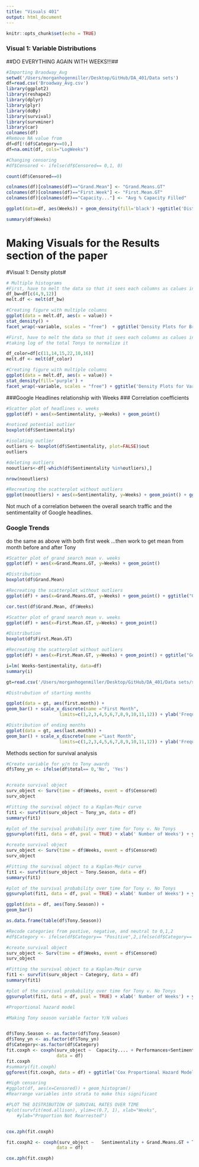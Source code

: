 ```yaml
---
title: "Visuals 401"
output: html_document
---
```


```r
knitr::opts_chunk$set(echo = TRUE)
```

### Visual 1: Variable Distributions ###
##DO EVERYTHING AGAIN WITH WEEKS!!!##

```r
#Importing Braodway_Avg
setwd('/Users/morganhogenmiller/Desktop/GitHub/DA_401/Data sets')
df=read.csv('Broadway_Avg.csv')
library(ggplot2)
library(reshape2)
library(dplyr)
library(plyr)
library(doBy)
library(survival)
library(survminer)
library(car)
colnames(df)
#Remove NA value from 
df=df[!(df$Category==0),]
df=na.omit(df, cols="LogWeeks")

#Changing censoring
#df$Censored <- ifelse(df$Censored== 0,1, 0)

count(df$Censored==0)

colnames(df)[colnames(df)=="Grand.Mean"] <- "Grand.Means.GT"
colnames(df)[colnames(df)=="First.Week"] <- "First.Mean.GT"
colnames(df)[colnames(df)=="Capacity..."] <- "Avg % Capacity Filled"


```

```r

ggplot(data=df, aes(Weeks)) + geom_density(fill='black') +ggtitle('Distribution of Total Weeks on Braodway') +xlab('Total Number of Weeks Show Survived')+ylab('Density') + theme(plot.title = element_text(hjust = 0.5))

summary(df$Weeks)
```


# Making Visuals for the Results section of the paper #




#Visual 1: Density plots#

```r
# Multiple histograms
#First, have to melt the data so that it sees each columns as calues in the variable column and their values in a seperate column
df_bw=df[c(4,9,12)]
melt.df <- melt(df_bw)

#Creating figure with multiple columns
ggplot(data = melt.df, aes(x = value)) + 
stat_density() + 
facet_wrap(~variable, scales = "free")  + ggtitle('Density Plots for Broadway Original Data Set Variables of Interest') + theme(plot.title = element_text(hjust = 0.5)) + xlab('Value') + ylab('Density')


```



```r

#First, have to melt the data so that it sees each columns as calues in the variable column and their values in a seperate column
#taking log of the total Tonys to normalize it

df_color=df[c(11,14,15,22,10,16)]
melt.df <- melt(df_color)

#Creating figure with multiple columns
ggplot(data = melt.df, aes(x = value)) + 
stat_density(fill='purple') + 
facet_wrap(~variable, scales = "free") + ggtitle('Density Plots for Variables Unique to Study') + theme(plot.title = element_text(hjust = 0.5)) + xlab('Value') + ylab('Density')

```


###Google Headlines relationship with Weeks ###
Correlation coefficients

```r
#Scatter plot of headlines v. weeks
ggplot(df) + aes(x=Sentimentality, y=Weeks) + geom_point()

#noticed potential outlier
boxplot(df$Sentimentality)

#isolating outlier
outliers <- boxplot(df$Sentimentality, plot=FALSE)$out
outliers

#deleting outliers
nooutliers<-df[-which(df$Sentimentality %in%outliers),]

nrow(nooutliers)

#Recreating the scatterplot without outliers
ggplot(nooutliers) + aes(x=Sentimentality, y=Weeks) + geom_point() + ggtitle("Google Headline Sentimentality v. Longevity")  + xlab("Google Headline Sentimentality Score") + ylab("Weeks") + theme_minimal(base_family = 'serif') + theme(plot.title = element_text(hjust = 0.5))

```
Not much of a correlation between the overall search traffic and the sentimentality of Google headlines.





### Google Trends ###
do the same as above with both first week ...then work to get mean from month before and after Tony
```r
#Scatter plot of grand search mean v. weeks
ggplot(df) + aes(x=Grand.Means.GT, y=Weeks) + geom_point()

#Distribution
boxplot(df$Grand.Mean)

#Recreating the scatterplot without outliers
ggplot(df) + aes(x=Grand.Means.GT, y=Weeks) + geom_point() + ggtitle("Google Trend Grand Mean v. Longevity") + theme(plot.title = element_text(hjust = 0.5)) + xlab("Google Trend Mean Search Score") + ylab("Weeks") + theme_minimal(base_family = 'serif') + theme(plot.title = element_text(hjust = 0.5))

cor.test(df$Grand.Mean, df$Weeks)
```

```r
#Scatter plot of grand search mean v. weeks
ggplot(df) + aes(x=First.Mean.GT, y=Weeks) + geom_point()

#Distribution
boxplot(df$First.Mean.GT)

#Recreating the scatterplot without outliers
ggplot(df) + aes(x=First.Mean.GT, y=Weeks) + geom_point() + ggtitle("Google Trend First Day Score v. Longevity") + theme(plot.title = element_text(hjust = 0.5)) + xlab("Google Trend Avg. First Week Score") + ylab("Weeks") + theme_minimal(base_family = 'serif') + theme(plot.title = element_text(hjust = 0.5))

i=lm( Weeks~Sentimentality, data=df)
summary(i)
```

```r
gt=read.csv('/Users/morganhogenmiller/Desktop/GitHub/DA_401/Data sets/showfirstlast.csv')

#Distrubution of starting months

ggplot(data = gt, aes(first.month)) + 
geom_bar() + scale_x_discrete(name ="First Month", 
                    limits=c(1,2,3,4,5,6,7,8,9,10,11,12)) + ylab('Frequency')+ ggtitle('Distribution of Starting Months') + theme(plot.title = element_text(hjust = 0.5))

#Distribution of ending months
ggplot(data = gt, aes(last.month)) + 
geom_bar() + scale_x_discrete(name ="Last Month", 
                    limits=c(1,2,3,4,5,6,7,8,9,10,11,12)) + ylab('Frequency')+ ggtitle('Distribution of Closing Months') + theme(plot.title = element_text(hjust = 0.5))
```



Methods section for survival analysis


```r


#Create variable for y/n to Tony awards
df$Tony_yn <- ifelse(df$total== 0,'No', 'Yes')


#create survival object
surv_object <- Surv(time = df$Weeks, event = df$Censored)
surv_object

#Fitting the survival object to a Kaplan-Meir curve
fit1 <- survfit(surv_object ~ Tony_yn, data = df)
summary(fit1)

#plot of the survival probability over time for Tony v. No Tonys
ggsurvplot(fit1, data = df, pval = TRUE) + xlab(' Number of Weeks') + ylab('Survival Probability') + ggtitle('Survival Probabilities of Shows With and Without Tonys')

```


```r


#create survival object
surv_object <- Surv(time = df$Weeks, event = df$Censored)
surv_object

#Fitting the survival object to a Kaplan-Meir curve
fit1 <- survfit(surv_object ~ Tony.Season, data = df)
summary(fit1)

#plot of the survival probability over time for Tony v. No Tonys
ggsurvplot(fit1, data = df, pval = TRUE) + xlab(' Number of Weeks') + ylab('Survival Probability') + ggtitle('Survival Probabilities of Shows In and Out of Tony Season')

ggplot(data = df, aes(Tony.Season)) + 
geom_bar()

as.data.frame(table(df$Tony.Season))
```


```r

#Recode categories from postive, negative, and neutral to 0,1,2
#df$Category <- ifelse(df$Category== "Positive",2,ifelse(df$Category== "Negative", 0, 1))

#create survival object
surv_object <- Surv(time = df$Weeks, event = df$Censored)
surv_object

#Fitting the survival object to a Kaplan-Meir curve
fit1 <- survfit(surv_object ~ Category, data = df)
summary(fit1)

#plot of the survival probability over time for Tony v. No Tonys
ggsurvplot(fit1, data = df, pval = TRUE) + xlab(' Number of Weeks') + ylab('Survival Probability') + ggtitle('Survival Probabilities of Shows by Wikipedia Category Breakdown')

```


```r
#Proportional hazard model

#Making Tony season variable factor Y/N values


df$Tony.Season <- as.factor(df$Tony.Season)
df$Tony_yn <- as.factor(df$Tony_yn)
df$Category<-as.factor(df$Category)
fit.coxph <- coxph(surv_object ~  Capacity.... + Performances+Sentimentality + Grand.Means.GT + Tony_yn +Category +First.Mean.GT +Tony.Season,
                   data = df)
fit.coxph
#summary(fit.coxph)
ggforest(fit.coxph, data = df) + ggtitle('Cox Proportional Hazard Model Results')

#High censoring
#ggplot(df, aes(x=Censored)) + geom_histogram()
#Rearrange variables into strata to make this significant
```


```r

#PLOT THE DISTRIBUTION OF SURVIVAL RATES OVER TIME
#plot(survfit(mod.allison), ylim=c(0.7, 1), xlab="Weeks",
    #ylab="Proportion Not Rearrested")


cox.zph(fit.coxph)
```

```r
fit.coxph2 <- coxph(surv_object ~   Sentimentality + Grand.Means.GT + Tony_yn +Category +Tony.Season,
                   data = df)

cox.zph(fit.coxph)
```

